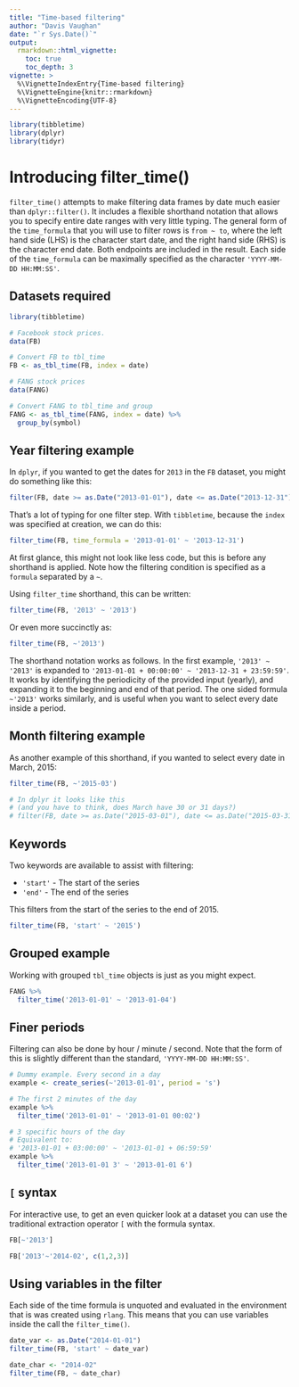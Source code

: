 ```yaml
---
title: "Time-based filtering"
author: "Davis Vaughan"
date: "`r Sys.Date()`"
output: 
  rmarkdown::html_vignette:
    toc: true
    toc_depth: 3
vignette: >
  %\VignetteIndexEntry{Time-based filtering}
  %\VignetteEngine{knitr::rmarkdown}
  %\VignetteEncoding{UTF-8}
---
```


```r
library(tibbletime)
library(dplyr)
library(tidyr)
```

# Introducing filter_time()

`filter_time()` attempts to make filtering data frames by date much easier 
than `dplyr::filter()`. It includes a flexible shorthand notation that allows
you to specify entire date ranges with very little typing. The general form 
of the `time_formula` that you will use to filter rows is `from ~ to`, where 
the left hand side (LHS) is the character start date, and the right hand side (RHS) is
the character end date. Both endpoints are included in the result.
Each side of the `time_formula` can be maximally specified as 
the character `'YYYY-MM-DD HH:MM:SS'`.

## Datasets required

```r
library(tibbletime)

# Facebook stock prices.
data(FB)

# Convert FB to tbl_time
FB <- as_tbl_time(FB, index = date)

# FANG stock prices
data(FANG)

# Convert FANG to tbl_time and group
FANG <- as_tbl_time(FANG, index = date) %>%
  group_by(symbol)

```

## Year filtering example

In `dplyr`, if you wanted to get the dates for `2013` in the `FB` dataset, you 
might do something like this:

```r
filter(FB, date >= as.Date("2013-01-01"), date <= as.Date("2013-12-31"))
```

That's a lot of typing for one filter step. With `tibbletime`, because
the `index` was specified at creation, we can do this:

```r
filter_time(FB, time_formula = '2013-01-01' ~ '2013-12-31')
```

At first glance, this might not look like less code, but this is before any
shorthand is applied. Note how the filtering condition is specified as a 
`formula` separated by a `~`. 

Using `filter_time` shorthand, this can be written:

```r
filter_time(FB, '2013' ~ '2013')
```

Or even more succinctly as:

```r
filter_time(FB, ~'2013')
```

The shorthand notation works as follows. In the first example, `'2013' ~ '2013'` is
expanded to `'2013-01-01 + 00:00:00' ~ '2013-12-31 + 23:59:59'`. It works by 
identifying the periodicity of the provided input (yearly), and expanding it
to the beginning and end of that period. The one sided formula `~'2013'` works 
similarly, and is useful when you want to select every date inside a period. 

## Month filtering example

As another example of this shorthand, if you wanted to select every date in
March, 2015:

```r
filter_time(FB, ~'2015-03')

# In dplyr it looks like this
# (and you have to think, does March have 30 or 31 days?)
# filter(FB, date >= as.Date("2015-03-01"), date <= as.Date("2015-03-31"))
```

## Keywords

Two keywords are available to assist with filtering:

* `'start'` - The start of the series
* `'end'` - The end of the series

This filters from the start of the series to the end of 2015.

```r
filter_time(FB, 'start' ~ '2015')
```


## Grouped example

Working with grouped `tbl_time` objects is just as you might expect.

```r
FANG %>%
  filter_time('2013-01-01' ~ '2013-01-04')
```

## Finer periods

Filtering can also be done by hour / minute / second. Note that the form of this
is slightly different than the standard, `'YYYY-MM-DD HH:MM:SS'`.

```r
# Dummy example. Every second in a day
example <- create_series(~'2013-01-01', period = 's')

# The first 2 minutes of the day
example %>%
  filter_time('2013-01-01' ~ '2013-01-01 00:02')

# 3 specific hours of the day
# Equivalent to:
# '2013-01-01 + 03:00:00' ~ '2013-01-01 + 06:59:59'
example %>%
  filter_time('2013-01-01 3' ~ '2013-01-01 6')
```

## `[` syntax

For interactive use, to get an even quicker look at a dataset you can use 
the traditional extraction operator `[` with the formula syntax.

```r
FB[~'2013']
```

```r
FB['2013'~'2014-02', c(1,2,3)]
```

## Using variables in the filter

Each side of the time formula is unquoted and evaluated in the environment 
that is was created using `rlang`. This means that you can use variables inside
the call the `filter_time()`.

```r
date_var <- as.Date("2014-01-01")
filter_time(FB, 'start' ~ date_var)

date_char <- "2014-02"
filter_time(FB, ~ date_char)
```

